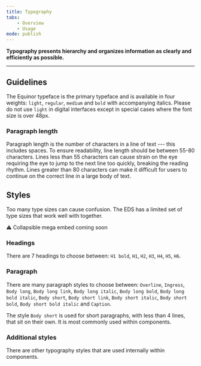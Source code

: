 ```yaml
---
title: Typography
tabs:
    - Overview
    - Usage 
mode: publish
---
```



**Typography presents hierarchy and organizes information as clearly and efficiently as possible.**
<!--One to two sentences as an introduction to the component-->

***

## Guidelines
<!--List how to use it, sizes, widths, grid interactions, color allowances -->

The Equinor typeface is the primary typeface and is available in four weights: `light`, `regular`, `medium` and `bold` with accompanying italics. Please do not use `light` in digital interfaces except in special cases where the font size is over 48px. 


### Paragraph length

Paragraph length is the number of characters in a line of text --- this includes spaces. 
To ensure readability, line length should be between 55-80 characters. Lines less than 55 characters can cause strain on the eye requiring the eye to jump to the next line too quickly, breaking the reading rhythm. Lines greater than 80 characters can make it difficult for users to continue on the correct line in a large body of text.



## Styles 

Too many type sizes can cause confusion. The EDS has a limited set of type sizes that work well with together.

:warning: Collapsible mega embed coming soon


<!--One ### heading per frame in Figma, explaining each component in that frame. One 'content' section per variation if needed -->
### Headings


There are 7 headings to choose between: `H1 bold`, `H1`, `H2`, `H3`, `H4`, `H5`, `H6`.


### Paragraph

There are many paragraph styles to choose between: `Overline`, `Ingress`, `Body long`, `Body long link`, `Body long italic`, `Body long bold`, `Body long bold italic`, `Body short`, `Body short link`, `Body short italic`, `Body short bold`, `Body short bold italic` and `Caption`.

The style `Body short` is used for short paragraphs, with less than 4 lines, that sit on their own. It is most commonly used within components.


### Additional styles

There are other typography styles that are used internally within components. 
